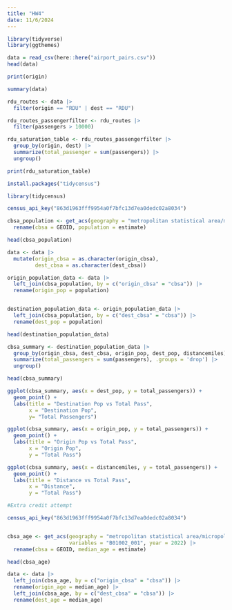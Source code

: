 ```yaml
---
title: "HW4"
date: 11/6/2024
---
```


```r
library(tidyverse)
library(ggthemes)

```

```r
data = read_csv(here::here("airport_pairs.csv"))
head(data)

```

```r
print(origin)
```

```r
summary(data)
```

```r
rdu_routes <- data |>
  filter(origin == "RDU" | dest == "RDU")
```

```r
rdu_routes_passengerfilter <- rdu_routes |>
  filter(passengers > 10000)
```

```r
rdu_saturation_table <- rdu_routes_passengerfilter |>
  group_by(origin, dest) |>
  summarize(total_passenger = sum(passengers)) |>
  ungroup()
```

```r
print(rdu_saturation_table)
```

```r
install.packages("tidycensus")

```

```r
library(tidycensus)
```

```r
census_api_key("863d1963fff9954a0f7bfc13d7ea0dedc02a8034")
```

```r
cbsa_population <- get_acs(geography = "metropolitan statistical area/micropolitan statistical area", variables = "B01003_001", year = 2022) |>
  rename(cbsa = GEOID, population = estimate)

head(cbsa_population)

```

```r

data <- data |>
  mutate(origin_cbsa = as.character(origin_cbsa),
         dest_cbsa = as.character(dest_cbsa))

origin_population_data <- data |>
  left_join(cbsa_population, by = c("origin_cbsa" = "cbsa")) |>
  rename(origin_pop = population)


destination_population_data <- origin_population_data |>
  left_join(cbsa_population, by = c("dest_cbsa" = "cbsa")) |>
  rename(dest_pop = population)

head(destination_population_data)

```

```r
cbsa_summary <- destination_population_data |>
  group_by(origin_cbsa, dest_cbsa, origin_pop, dest_pop, distancemiles) |>
  summarize(total_passengers = sum(passengers), .groups = 'drop') |>
  ungroup()

head(cbsa_summary)
```

```r
ggplot(cbsa_summary, aes(x = dest_pop, y = total_passengers)) +
  geom_point() +
  labs(title = "Destination Pop vs Total Pass",
       x = "Destination Pop",
       y= "Total Passengers")
```

```r
ggplot(cbsa_summary, aes(x = origin_pop, y = total_passengers)) +
  geom_point() +
  labs(title = "Origin Pop vs Total Pass",
       x = "Origin Pop",
       y = "Total Pass")
```

```r
ggplot(cbsa_summary, aes(x = distancemiles, y = total_passengers)) +
  geom_point() +
  labs(title = "Distance vs Total Pass",
       x = "Distance",
       y = "Total Pass")
```

```r
#Extra credit attempt

census_api_key("863d1963fff9954a0f7bfc13d7ea0dedc02a8034")


cbsa_age <- get_acs(geography = "metropolitan statistical area/micropolitan statistical area", 
                    variables = "B01002_001", year = 2022) |>
  rename(cbsa = GEOID, median_age = estimate)

head(cbsa_age)

```

```r
data <- data |>
  left_join(cbsa_age, by = c("origin_cbsa" = "cbsa")) |>
  rename(origin_age = median_age) |>
  left_join(cbsa_age, by = c("dest_cbsa" = "cbsa")) |>
  rename(dest_age = median_age)
```
